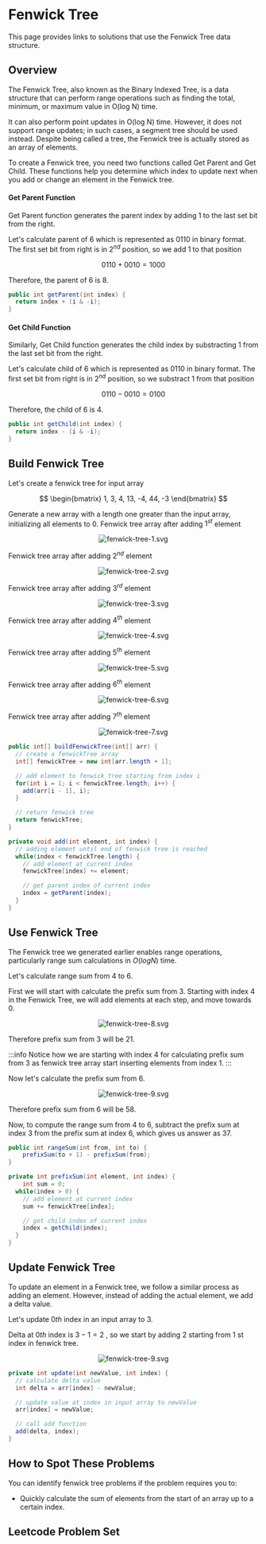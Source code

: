 
# Fenwick Tree

This page provides links to solutions that use the Fenwick Tree data structure.

## Overview

The Fenwick Tree, also known as the Binary Indexed Tree, is a data structure that can perform range operations such as finding the total, minimum, or maximum value in  $\text{O(log N)}$ time. 

It can also perform point updates in  $\text{O(log N)}$  time. However, it does not support range updates; in such cases, a segment tree should be used instead. Despite being called a tree, the Fenwick tree is actually stored as an array of elements.

To create a Fenwick tree, you need two functions called Get Parent and Get Child. These functions help you determine which index to update next when you add or change an element in the Fenwick tree.


#### Get Parent Function

Get Parent function generates the parent index by adding $1$ to the last set bit from the right.

Let's calculate parent of $6$ which is represented as $0110$ in binary format. The first set bit from right is in $2^{nd}$ position, so we add $1$ to that position

$$
0110 + 0010 = 1000
$$ 

Therefore, the parent of $6$ is $8$.

<Tabs>
  <TabItem value="Java" label="Java" default>

```java
public int getParent(int index) {
  return index + (i & -i);
}
```
</TabItem>
</Tabs>


#### Get Child Function

Similarly, Get Child function generates the child index by substracting $1$ from the last set bit from the right.

Let's calculate child of $6$ which is represented as $0110$ in binary format. The first set bit from right is in $2^{nd}$ position, so we substract $1$ from that position

$$
0110 - 0010 = 0100
$$ 

Therefore, the child of $6$ is $4$.

<Tabs>
  <TabItem value="Java" label="Java" default>

```java
public int getChild(int index) {
  return index - (i & -i);
}
```
</TabItem>
</Tabs>


## Build Fenwick Tree

Let's create a fenwick tree for input array

$$
\begin{bmatrix}
1, 3, 4, 13, -4, 44, -3
\end{bmatrix}
$$



Generate a new array with a length one greater than the input array, initializing all elements to 0. Fenwick tree array after adding $1^{st}$ element

<center>
<img src="/img/fenwick-tree-1.svg" alt="fenwick-tree-1.svg" style={{ width: '350px', height: 'auto' }}/>
</center>


Fenwick tree array after adding $2^{nd}$ element

<center>
<img src="/img/fenwick-tree-2.svg" alt="fenwick-tree-2.svg" style={{ width: '350px', height: 'auto' }}/>
</center>



Fenwick tree array after adding $3^{rd}$ element

<center>
<img src="/img/fenwick-tree-3.svg" alt="fenwick-tree-3.svg" style={{ width: '350px', height: 'auto' }}/>
</center>



Fenwick tree array after adding $4^{th}$ element

<center>
<img src="/img/fenwick-tree-4.svg" alt="fenwick-tree-4.svg" style={{ width: '350px', height: 'auto' }}/>
</center>



Fenwick tree array after adding $5^{th}$ element

<center>
<img src="/img/fenwick-tree-5.svg" alt="fenwick-tree-5.svg" style={{ width: '350px', height: 'auto' }}/>
</center>



Fenwick tree array after adding $6^{th}$ element

<center>
<img src="/img/fenwick-tree-6.svg" alt="fenwick-tree-6.svg" style={{ width: '350px', height: 'auto' }}/>
</center>



Fenwick tree array after adding $7^{th}$ element

<center>
<img src="/img/fenwick-tree-7.svg" alt="fenwick-tree-7.svg" style={{ width: '350px', height: 'auto' }}/>
</center>



<Tabs>
  <TabItem value="Java" label="Java" default>

```java
public int[] buildFenwickTree(int[] arr) {
  // create a fenwickTree array
  int[] fenwickTree = new int[arr.length + 1];

  // add element to fenwick tree starting from index i
  for(int i = 1; i < fenwickTree.length; i++) {
    add(arr[i - 1], i);
  }

  // return fenwick tree
  return fenwickTree;
}

private void add(int element, int index) {
  // adding element until end of fenwick tree is reached
  while(index < fenwickTree.length) {
    // add element at current index
    fenwickTree[index] += element;

    // get parent index of current index
    index = getParent(index);
  }
}
```
</TabItem>
</Tabs>


## Use Fenwick Tree

The Fenwick tree we generated earlier enables range operations, particularly range sum calculations in $O(log N)$ time. 

Let's calculate range sum from $4$ to $6$. 

First we will start with calculate the prefix sum from $3$. Starting with index $4$ in the Fenwick Tree, we will add elements at each step, and move towards $0$.

<center>
<img src="/img/fenwick-tree-8.svg" alt="fenwick-tree-8.svg" style={{ width: '320px', height: 'auto' }}/>
</center>

Therefore prefix sum from $3$ will be $21$.

:::info
Notice how we are starting with index $4$ for calculating prefix sum from $3$ as fenwick tree array start inserting elements from index $1$.
:::




Now let's calculate the prefix sum from $6$. 

<center>
<img src="/img/fenwick-tree-9.svg" alt="fenwick-tree-9.svg" style={{ width: '320px', height: 'auto' }}/>
</center>

Therefore prefix sum from $6$ will be $58$.


Now, to compute the range sum from $4$ to $6$, subtract the prefix sum at index $3$ from the prefix sum at index $6$, which gives us answer as $37$.


<Tabs>
  <TabItem value="Java" label="Java" default>

```java
public int rangeSum(int from, int to) {
	prefixSum(to + 1) - prefixSum(from);
}

private int prefixSum(int element, int index) {
	int sum = 0;
  while(index > 0) {
    // add element at current index
    sum += fenwickTree[index];

    // get child index of current index
    index = getChild(index);
  }
}
```
</TabItem>
</Tabs>


## Update Fenwick Tree

To update an element in a Fenwick tree, we follow a similar process as adding an element. However, instead of adding the actual element, we add a delta value.


Let's update $0{th}$ index in an input array to $3$.

Delta at $0{th}$ index is $3 − 1 = 2$ , so we start by adding $2$ starting from $1$ st index in fenwick tree.

<center>
<img src="/img/fenwick-tree-9.svg" alt="fenwick-tree-9.svg" style={{ width: '320px', height: 'auto' }}/>
</center>


<Tabs>
  <TabItem value="Java" label="Java" default>

```java
private int update(int newValue, int index) {
  // calculate delta value
  int delta = arr[index] - newValue;

  // update value at index in input array to newValue
  arr[index] = newValue;

  // call add function
  add(delta, index);
}
```
</TabItem>
</Tabs>


## How to Spot These Problems

You can identify fenwick tree problems if the problem requires you to:
- Quickly calculate the sum of elements from the start of an array up to a certain index.


## Leetcode Problem Set
